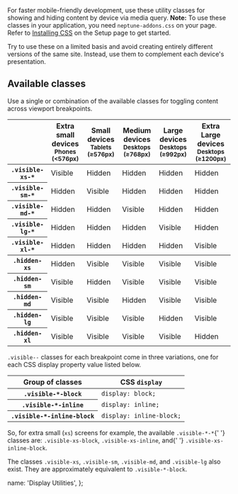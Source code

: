 For faster mobile-friendly development, use these utility classes for showing and hiding content by device via media query. **Note:** To use these classes in your application, you need `neptune-addons.css` on your page. Refer to [Installing CSS](/about/Setup#installing-css) on the Setup page to get started.

<p className="alert">
  Try to use these on a limited basis and avoid creating entirely different versions of the same
  site. Instead, use them to complement each device's presentation.
</p>

## Available classes

Use a single or combination of the available classes for toggling content across viewport breakpoints.

<table className="table table-bordered">
  <thead>
    <tr>
      <th></th>
      <th>
        Extra small devices
        <small>Phones (&lt;576px)</small>
      </th>
      <th>
        Small devices
        <small>Tablets (≥576px)</small>
      </th>
      <th>
        Medium devices
        <small>Desktops (≥768px)</small>
      </th>
      <th>
        Large devices
        <small>Desktops (≥992px)</small>
      </th>
      <th>
        Extra Large devices
        <small>Desktops (≥1200px)</small>
      </th>
    </tr>
  </thead>
  <tbody>
    <tr>
      <th scope="row">
        <code>.visible-xs-*</code>
      </th>
      <td className="docs-is-visible">Visible</td>
      <td>Hidden</td>
      <td>Hidden</td>
      <td>Hidden</td>
      <td>Hidden</td>
    </tr>
    <tr>
      <th scope="row">
        <code>.visible-sm-*</code>
      </th>
      <td>Hidden</td>
      <td className="docs-is-visible">Visible</td>
      <td>Hidden</td>
      <td>Hidden</td>
      <td>Hidden</td>
    </tr>
    <tr>
      <th scope="row">
        <code>.visible-md-*</code>
      </th>
      <td>Hidden</td>
      <td>Hidden</td>
      <td className="docs-is-visible">Visible</td>
      <td>Hidden</td>
      <td>Hidden</td>
    </tr>
    <tr>
      <th scope="row">
        <code>.visible-lg-*</code>
      </th>
      <td>Hidden</td>
      <td>Hidden</td>
      <td>Hidden</td>
      <td className="docs-is-visible">Visible</td>
      <td>Hidden</td>
    </tr>
    <tr>
      <th scope="row">
        <code>.visible-xl-*</code>
      </th>
      <td>Hidden</td>
      <td>Hidden</td>
      <td>Hidden</td>
      <td>Hidden</td>
      <td className="docs-is-visible">Visible</td>
    </tr>
  </tbody>
  <tbody>
    <tr>
      <th scope="row">
        <code>.hidden-xs</code>
      </th>
      <td>Hidden</td>
      <td className="docs-is-visible">Visible</td>
      <td className="docs-is-visible">Visible</td>
      <td className="docs-is-visible">Visible</td>
      <td className="docs-is-visible">Visible</td>
    </tr>
    <tr>
      <th scope="row">
        <code>.hidden-sm</code>
      </th>
      <td className="docs-is-visible">Visible</td>
      <td>Hidden</td>
      <td className="docs-is-visible">Visible</td>
      <td className="docs-is-visible">Visible</td>
      <td className="docs-is-visible">Visible</td>
    </tr>
    <tr>
      <th scope="row">
        <code>.hidden-md</code>
      </th>
      <td className="docs-is-visible">Visible</td>
      <td className="docs-is-visible">Visible</td>
      <td>Hidden</td>
      <td className="docs-is-visible">Visible</td>
      <td className="docs-is-visible">Visible</td>
    </tr>
    <tr>
      <th scope="row">
        <code>.hidden-lg</code>
      </th>
      <td className="docs-is-visible">Visible</td>
      <td className="docs-is-visible">Visible</td>
      <td className="docs-is-visible">Visible</td>
      <td>Hidden</td>
      <td className="docs-is-visible">Visible</td>
    </tr>
    <tr>
      <th scope="row">
        <code>.hidden-xl</code>
      </th>
      <td className="docs-is-visible">Visible</td>
      <td className="docs-is-visible">Visible</td>
      <td className="docs-is-visible">Visible</td>
      <td className="docs-is-visible">Visible</td>
      <td>Hidden</td>
    </tr>
  </tbody>
</table>

<code>.visible-*-*</code> classes for each breakpoint come in three variations, one for each CSS display
property value listed below.

<table className="table table-bordered">
  <thead>
    <tr>
      <th>Group of classes</th>
      <th>
        CSS <code>display</code>
      </th>
    </tr>
  </thead>
  <tbody>
    <tr>
      <th scope="row">
        <code>.visible-*-block</code>
      </th>
      <td>
        <code>display: block;</code>
      </td>
    </tr>
    <tr>
      <th scope="row">
        <code>.visible-*-inline</code>
      </th>
      <td>
        <code>display: inline;</code>
      </td>
    </tr>
    <tr>
      <th scope="row">
        <code>.visible-*-inline-block</code>
      </th>
      <td>
        <code>display: inline-block;</code>
      </td>
    </tr>
  </tbody>
</table>

<p>
  So, for extra small (<code>xs</code>) screens for example, the available <code>.visible-*-*</code>{' '}
  classes are: <code>.visible-xs-block</code>, <code>.visible-xs-inline</code>, and{' '}
  <code>.visible-xs-inline-block</code>.
</p>

The classes <code>.visible-xs</code>, <code>.visible-sm</code>, <code>.visible-md</code>, and <code>.visible-lg</code> also exist. They are approximately equivalent to <code>.visible-\*-block</code>.

  name: 'Display Utilities',
};
